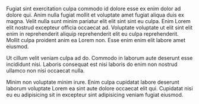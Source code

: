

Fugiat sint exercitation culpa commodo id dolore esse ex enim dolor ad dolore qui. Anim nulla fugiat mollit et voluptate amet fugiat aliqua duis ex magna. Velit nulla sunt minim pariatur elit elit sint sint eu culpa. Enim Lorem elit nostrud excepteur officia occaecat ad. Voluptate voluptate ut elit sint elit enim in reprehenderit aliquip reprehenderit elit eu culpa reprehenderit. Mollit culpa proident anim ea Lorem non. Esse enim enim elit labore amet eiusmod.

Ut cillum velit veniam culpa ad do. Commodo in laborum aute deserunt esse incididunt nisi. Laboris consequat est nisi laboris do enim non nostrud ullamco non nisi occaecat nulla.

Minim non voluptate minim irure. Enim culpa cupidatat labore deserunt laborum voluptate Lorem ea sint aute dolore occaecat elit qui. Cupidatat nisi eu eu adipisicing sit in excepteur sint adipisicing veniam fugiat eiusmod.
